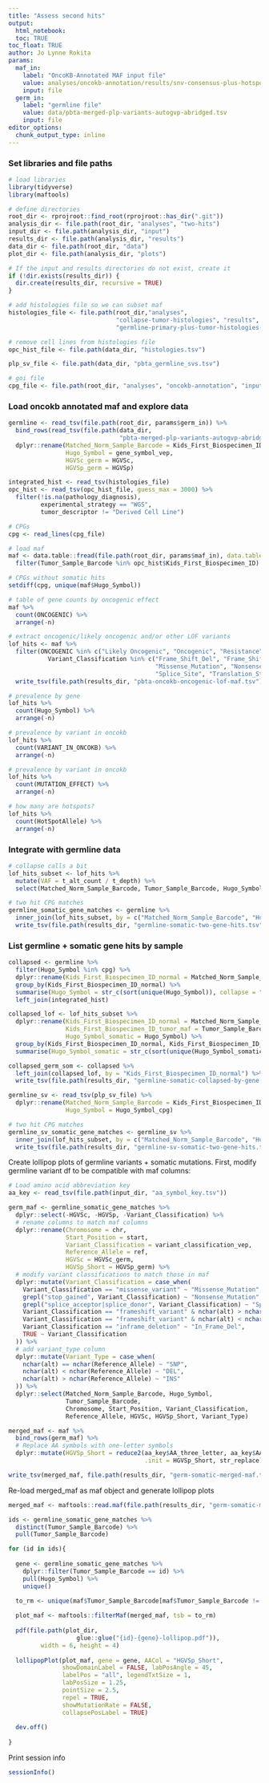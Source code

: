 ```yaml
---
title: "Assess second hits"
output: 
  html_notebook:
  toc: TRUE
toc_float: TRUE
author: Jo Lynne Rokita
params:
  maf_in:
    label: "OncoKB-Annotated MAF input file"
    value: analyses/oncokb-annotation/results/snv-consensus-plus-hotspots-goi-oncokb.maf.tsv
    input: file
  germ_in:
    label: "germline file"
    value: data/pbta-merged-plp-variants-autogvp-abridged.tsv
    input: file
editor_options: 
  chunk_output_type: inline
---
```

### Set libraries and file paths

```r
# load libraries
library(tidyverse)
library(maftools)

# define directories 
root_dir <- rprojroot::find_root(rprojroot::has_dir(".git"))
analysis_dir <- file.path(root_dir, "analyses", "two-hits")
input_dir <- file.path(analysis_dir, "input")
results_dir <- file.path(analysis_dir, "results")
data_dir <- file.path(root_dir, "data")
plot_dir <- file.path(analysis_dir, "plots")

# If the input and results directories do not exist, create it
if (!dir.exists(results_dir)) {
  dir.create(results_dir, recursive = TRUE)
}

# add histologies file so we can subset maf
histologies_file <- file.path(root_dir,"analyses", 
                              "collapse-tumor-histologies", "results", 
                              "germline-primary-plus-tumor-histologies-plot-groups-clin-meta.tsv")

# remove cell lines from histologies file
opc_hist_file <- file.path(data_dir, "histologies.tsv")

plp_sv_file <- file.path(data_dir, "pbta_germline_svs.tsv")

# goi file
cpg_file <- file.path(root_dir, "analyses", "oncokb-annotation", "input", "cpg.txt")
```

### Load oncokb annotated maf and explore data

```r
germline <- read_tsv(file.path(root_dir, params$germ_in)) %>%
  bind_rows(read_tsv(file.path(data_dir,
                               "pbta-merged-plp-variants-autogvp-abridged-lowVAF-cpgs.tsv"))) %>%
  dplyr::rename(Matched_Norm_Sample_Barcode = Kids_First_Biospecimen_ID_normal,
                Hugo_Symbol = gene_symbol_vep,
                HGVSc_germ = HGVSc,
                HGVSp_germ = HGVSp) 

integrated_hist <- read_tsv(histologies_file)
opc_hist <- read_tsv(opc_hist_file, guess_max = 3000) %>%
  filter(!is.na(pathology_diagnosis),
         experimental_strategy == "WGS",
         tumor_descriptor != "Derived Cell Line")

# CPGs
cpg <- read_lines(cpg_file)

# load maf
maf <- data.table::fread(file.path(root_dir, params$maf_in), data.table = F) %>%
  filter(Tumor_Sample_Barcode %in% opc_hist$Kids_First_Biospecimen_ID)

# CPGs without somatic hits
setdiff(cpg, unique(maf$Hugo_Symbol))

# table of gene counts by oncogenic effect
maf %>%
  count(ONCOGENIC) %>%
  arrange(-n)

# extract oncogenic/likely oncogenic and/or other LOF variants
lof_hits <- maf %>%
  filter(ONCOGENIC %in% c("Likely Oncogenic", "Oncogenic", "Resistance") |
           Variant_Classification %in% c("Frame_Shift_Del", "Frame_Shift_Ins",
                                         "Missense_Mutation", "Nonsense_Mutation",
                                         "Splice_Site", "Translation_Start_Site")) %>%
  write_tsv(file.path(results_dir, "pbta-oncokb-oncogenic-lof-maf.tsv"))

# prevalence by gene
lof_hits %>%
  count(Hugo_Symbol) %>%
  arrange(-n)

# prevalence by variant in oncokb
lof_hits %>%
  count(VARIANT_IN_ONCOKB) %>%
  arrange(-n)

# prevalence by variant in oncokb
lof_hits %>%
  count(MUTATION_EFFECT) %>%
  arrange(-n)

# how many are hotspots?
lof_hits %>%
  count(HotSpotAllele) %>%
  arrange(-n)

```

### Integrate with germline data

```r
# collapse calls a bit
lof_hits_subset <- lof_hits %>%
  mutate(VAF = t_alt_count / t_depth) %>%
  select(Matched_Norm_Sample_Barcode, Tumor_Sample_Barcode, Hugo_Symbol, Transcript_ID, HGVSc, HGVSp, VAF, SIFT, PolyPhen, Variant_Classification, HotSpotAllele, ONCOGENIC, MUTATION_EFFECT, VARIANT_IN_ONCOKB)

# two hit CPG matches
germline_somatic_gene_matches <- germline %>%
  inner_join(lof_hits_subset, by = c("Matched_Norm_Sample_Barcode", "Hugo_Symbol")) %>%
  write_tsv(file.path(results_dir, "germline-somatic-two-gene-hits.tsv"))
```

### List germline + somatic gene hits by sample

```r
collapsed <- germline %>%
  filter(Hugo_Symbol %in% cpg) %>%
  dplyr::rename(Kids_First_Biospecimen_ID_normal = Matched_Norm_Sample_Barcode) %>%
  group_by(Kids_First_Biospecimen_ID_normal) %>%
  summarise(Hugo_Symbol = str_c(sort(unique(Hugo_Symbol)), collapse = "; ")) %>%
  left_join(integrated_hist)

collapsed_lof <- lof_hits_subset %>%
  dplyr::rename(Kids_First_Biospecimen_ID_normal = Matched_Norm_Sample_Barcode,
                Kids_First_Biospecimen_ID_tumor_maf = Tumor_Sample_Barcode,
                Hugo_Symbol_somatic = Hugo_Symbol) %>%
  group_by(Kids_First_Biospecimen_ID_normal, Kids_First_Biospecimen_ID_tumor_maf) %>%
  summarise(Hugo_Symbol_somatic = str_c(sort(unique(Hugo_Symbol_somatic)), collapse = "; "))

collapsed_germ_som <- collapsed %>%
  left_join(collapsed_lof, by = "Kids_First_Biospecimen_ID_normal") %>%
  write_tsv(file.path(results_dir, "germline-somatic-collapsed-by-gene.tsv"))
```


```r
germline_sv <- read_tsv(plp_sv_file) %>%
  dplyr::rename(Matched_Norm_Sample_Barcode = Kids_First_Biospecimen_ID_normal,
                Hugo_Symbol = Hugo_Symbol_cpg) 

# two hit CPG matches
germline_sv_somatic_gene_matches <- germline_sv %>%
  inner_join(lof_hits_subset, by = c("Matched_Norm_Sample_Barcode", "Hugo_Symbol")) %>%
  write_tsv(file.path(results_dir, "germline-sv-somatic-two-gene-hits.tsv"))
```

Create lollipop plots of germline variants + somatic mutations. First, modify germline variant df to be compatible with maf columns:

```r
# Load amino acid abbreviation key
aa_key <- read_tsv(file.path(input_dir, "aa_symbol_key.tsv"))

germ_maf <- germline_somatic_gene_matches %>%
  dplyr::select(-HGVSc, -HGVSp, -Variant_Classification) %>%
  # rename columns to match maf columns
  dplyr::rename(Chromosome = chr,
                Start_Position = start,
                Variant_Classification = variant_classification_vep,
                Reference_Allele = ref,
                HGVSc = HGVSc_germ,
                HGVSp_Short = HGVSp_germ) %>%
  # modify variant classifications to match those in maf
  dplyr::mutate(Variant_Classification = case_when(
    Variant_Classification == "missense_variant" ~ "Missense_Mutation",
    grepl("stop_gained", Variant_Classification) ~ "Nonsense_Mutation",
    grepl("splice_acceptor|splice_donor", Variant_Classification) ~ "Splice_Site",
    Variant_Classification == "frameshift_variant" & nchar(alt) > nchar(Reference_Allele) ~ "Frame_Shift_Ins",
    Variant_Classification == "frameshift_variant" & nchar(alt) < nchar(Reference_Allele) ~ "Frame_Shift_Del",
    Variant_Classification == "inframe_deletion" ~ "In_Frame_Del",
    TRUE ~ Variant_Classification
  )) %>%
  # add variant_type column
  dplyr::mutate(Variant_Type = case_when(
    nchar(alt) == nchar(Reference_Allele) ~ "SNP",
    nchar(alt) < nchar(Reference_Allele) ~ "DEL",
    nchar(alt) > nchar(Reference_Allele) ~ "INS"
  )) %>%
  dplyr::select(Matched_Norm_Sample_Barcode, Hugo_Symbol,
                Tumor_Sample_Barcode,
                Chromosome, Start_Position, Variant_Classification,
                Reference_Allele, HGVSc, HGVSp_Short, Variant_Type)

merged_maf <- maf %>%
  bind_rows(germ_maf) %>%
  # Replace AA symbols with one-letter symbols
  dplyr::mutate(HGVSp_Short = reduce2(aa_key$AA_three_letter, aa_key$AA_one_letter,
                                      .init = HGVSp_Short, str_replace))

write_tsv(merged_maf, file.path(results_dir, "germ-somatic-merged-maf.tsv"))
```

Re-load merged_maf as maf object and generate lollipop plots

```r
merged_maf <- maftools::read.maf(file.path(results_dir, "germ-somatic-merged-maf.tsv"))

ids <- germline_somatic_gene_matches %>%
  distinct(Tumor_Sample_Barcode) %>%
  pull(Tumor_Sample_Barcode)

for (id in ids){
  
  gene <- germline_somatic_gene_matches %>%
    dplyr::filter(Tumor_Sample_Barcode == id) %>%
    pull(Hugo_Symbol) %>%
    unique()
  
  to_rm <- unique(maf$Tumor_Sample_Barcode[maf$Tumor_Sample_Barcode != id])

  plot_maf <- maftools::filterMaf(merged_maf, tsb = to_rm)
  
  pdf(file.path(plot_dir,
                   glue::glue("{id}-{gene}-lollipop.pdf")),
         width = 6, height = 4)
  
  lollipopPlot(plot_maf, gene = gene, AACol = "HGVSp_Short", 
               showDomainLabel = FALSE, labPosAngle = 45, 
               labelPos = "all", legendTxtSize = 1, 
               labPosSize = 1.25,
               pointSize = 2.5,
               repel = TRUE,
               showMutationRate = FALSE,
               collapsePosLabel = TRUE)
  
  dev.off()
  
}
```

Print session info
```r
sessionInfo()
```